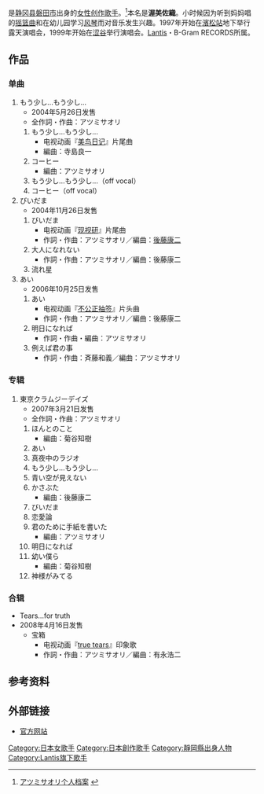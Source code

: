 {{Japanese|japanese=アツミ サオリ（渥美 佐織）|kana=あつみ さおり|romaji=Atsumi Saori}} 
'''{{lang|ja|アツミサオリ}}'''{{BD||2月2日}}是[[静冈县|静冈县]][[磐田市|磐田市]]出身的[[女性|女性]][[创作歌手|创作歌手]]。<ref>[http://www.lantis.jp/artist/data.php?id=c86795949eb24097127162188b87e859 アツミサオリ个人档案] {{webarchive|url=https://web.archive.org/web/20080912034713/http://lantis.jp/artist/data.php?id=c86795949eb24097127162188b87e859 |date=2008-09-12 }}</ref>本名是'''渥美佐織'''。小时候因为听到妈妈唱的[[摇篮曲|摇篮曲]]和在幼儿园学习[[风琴|风琴]]而对音乐发生兴趣。1997年开始在[[濱松站|濱松站]]地下举行露天演唱会，1999年开始在[[涩谷|涩谷]]举行演唱会。[[Lantis|Lantis]]・B-Gram RECORDS所属。

==作品==
===单曲===
#もう少し…もう少し…
#*2004年5月26日发售
#*全作詞・作曲：アツミサオリ
##もう少し…もう少し…
##*电视动画『[[美鸟日记|美鸟日记]]』片尾曲
##*編曲：寺島良一
##コーヒー
##*編曲：アツミサオリ
##もう少し…もう少し…（off vocal）
##コーヒー（off vocal）
#びいだま
#*2004年11月26日发售
##びいだま
##*电视动画『[[现视研|现视研]]』片尾曲
##*作詞・作曲：アツミサオリ／編曲：[[後藤康二|後藤康二]]
##大人になれない
##*作詞・作曲：アツミサオリ／編曲：後藤康二
##流れ星
#あい
#*2006年10月25日发售
##あい
##*电视动画『[[不公正抽签|不公正抽签]]』片头曲
##*作詞・作曲：アツミサオリ／編曲：後藤康二
##明日になれば
##*作詞・作曲・編曲：アツミサオリ
##例えば君の事
##*作詞・作曲：斉藤和義／編曲：アツミサオリ

===专辑===
#東京クラムジーデイズ
#*2007年3月21日发售
#*全作詞・作曲：アツミサオリ
##ほんとのこと
##*編曲：菊谷知樹
##あい
##真夜中のラジオ
##もう少し…もう少し…
##青い空が見えない
##かさぶた
##*編曲：後藤康二
##びいだま
##恋愛論
##君のために手紙を書いた
##*編曲：アツミサオリ
##明日になれば
##幼い僕ら
##*編曲：菊谷知樹
##神様がみてる

===合辑===
*Tears...for truth
*2008年4月16日发售
**宝箱
***电视动画『[[真實之淚_true_tears_(動畫)|true tears]]』印象歌
***作詞・作曲：アツミサオリ／編曲：有永浩二

==参考资料==
<references/>

==外部链接==
*[http://www.saori-atsumi.com/ 官方网站] {{Wayback|url=http://www.saori-atsumi.com/ |date=20210316142550 }}
{{Lantis}}
{{Authority control}}
{{DEFAULTSORT:Atsumi Saori}}
[[Category:日本女歌手|Category:日本女歌手]]
[[Category:日本創作歌手|Category:日本創作歌手]]
[[Category:靜岡縣出身人物|Category:靜岡縣出身人物]]
[[Category:Lantis旗下歌手|Category:Lantis旗下歌手]]